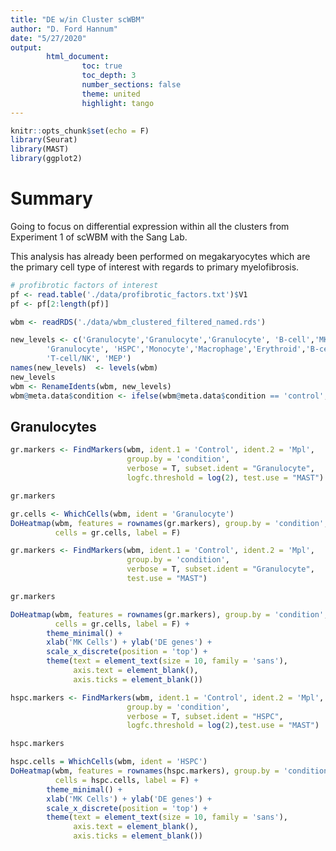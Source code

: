 ```yaml
---
title: "DE w/in Cluster scWBM"
author: "D. Ford Hannum"
date: "5/27/2020"
output: 
        html_document:
                toc: true
                toc_depth: 3
                number_sections: false
                theme: united
                highlight: tango
---
```


\newpage

```r
knitr::opts_chunk$set(echo = F)
library(Seurat)
library(MAST)
library(ggplot2)
```

# Summary

Going to focus on differential expression within all the clusters from Experiment 1 of scWBM with the Sang Lab.

This analysis has already been performed on megakaryocytes which are the primary cell type of interest with regards to primary myelofibrosis. 


```r
# profibrotic factors of interest
pf <- read.table('./data/profibrotic_factors.txt')$V1
pf <- pf[2:length(pf)]


```

```r
wbm <- readRDS('./data/wbm_clustered_filtered_named.rds')

new_levels <- c('Granulocyte','Granulocyte','Granulocyte', 'B-cell','MK', 
        'Granulocyte', 'HSPC','Monocyte','Macrophage','Erythroid','B-cell',
        'T-cell/NK', 'MEP')
names(new_levels)  <- levels(wbm)
new_levels
wbm <- RenameIdents(wbm, new_levels)
wbm@meta.data$condition <- ifelse(wbm@meta.data$condition == 'control', 'Control','Mpl')
```

## Granulocytes

```r
gr.markers <- FindMarkers(wbm, ident.1 = 'Control', ident.2 = 'Mpl',
                          group.by = 'condition',
                          verbose = T, subset.ident = "Granulocyte",
                          logfc.threshold = log(2), test.use = "MAST")

gr.markers

gr.cells <- WhichCells(wbm, ident = 'Granulocyte')
DoHeatmap(wbm, features = rownames(gr.markers), group.by = 'condition',
          cells = gr.cells, label = F)

gr.markers <- FindMarkers(wbm, ident.1 = 'Control', ident.2 = 'Mpl',
                          group.by = 'condition',
                          verbose = T, subset.ident = "Granulocyte",
                          test.use = "MAST")

gr.markers

DoHeatmap(wbm, features = rownames(gr.markers), group.by = 'condition',
          cells = gr.cells, label = F) +
        theme_minimal() + 
        xlab('MK Cells') + ylab('DE genes') + 
        scale_x_discrete(position = 'top') + 
        theme(text = element_text(size = 10, family = 'sans'),
              axis.text = element_blank(),
              axis.ticks = element_blank())
```

```r
hspc.markers <- FindMarkers(wbm, ident.1 = 'Control', ident.2 = 'Mpl',
                          group.by = 'condition',
                          verbose = T, subset.ident = "HSPC",
                          logfc.threshold = log(2),test.use = "MAST")

hspc.markers

hspc.cells = WhichCells(wbm, ident = 'HSPC')
DoHeatmap(wbm, features = rownames(hspc.markers), group.by = 'condition',
          cells = hspc.cells, label = F) +
        theme_minimal() + 
        xlab('MK Cells') + ylab('DE genes') + 
        scale_x_discrete(position = 'top') + 
        theme(text = element_text(size = 10, family = 'sans'),
              axis.text = element_blank(),
              axis.ticks = element_blank())
```

